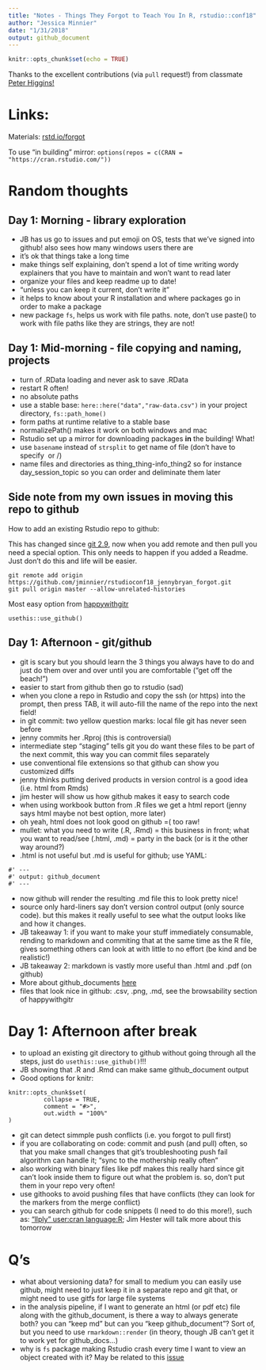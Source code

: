 ```yaml
---
title: "Notes - Things They Forgot to Teach You In R, rstudio::conf18"
author: "Jessica Minnier"
date: "1/31/2018"
output: github_document
---
```


```r
knitr::opts_chunk$set(echo = TRUE)
```

Thanks to the excellent contributions (via `pull` request!) from classmate [Peter Higgins!](https://github.com/higgi13425)

# Links:

Materials: [rstd.io/forgot](https://github.com/jennybc/what-they-forgot)

To use "in building" mirror: `options(repos = c(CRAN = "https://cran.rstudio.com/"))`

# Random thoughts

## Day 1: Morning - library exploration

- JB has us go to issues and put emoji on OS, tests that we've signed into github! also sees how many windows users there are
- it's ok that things take a long time
- make things self explaining, don't spend a lot of time writing wordy explainers that you have to maintain and won't want to read later
- organize your files and keep readme up to date!
- "unless you can keep it current, don't write it"
- it helps to know about your R installation and where packages go in order to make a package
- new package `fs`, helps us work with file paths. note, don't use paste() to work with file paths like they are strings, they are not!

## Day 1: Mid-morning - file copying and naming, projects

- turn of .RData loading and never ask to save .RData
- restart R often!
- no absolute paths
- use a stable base: `here::here("data","raw-data.csv")` in your project directory, `fs::path_home()`
- form paths at runtime relative to a stable base
- normalizePath() makes it work on both windows and mac
- Rstudio set up a mirror for downloading packages **in** the building! What!
- use `basename` instead of `strsplit` to get name of file (don't have to specify \ or /)
- name files and directories as thing_thing-info_thing2 so for instance day_session_topic so you can order and deliminate them later

## Side note from my own issues in moving this repo to github

How to add an existing Rstudio repo to github:

This has changed since [git 2.9](https://stackoverflow.com/questions/37937984/git-refusing-to-merge-unrelated-histories), now when you add remote and then pull you need a special option. This only needs to happen if you added a Readme. Just don't do this and life will be easier.

```
git remote add origin https://github.com/jminnier/rstudioconf18_jennybryan_forgot.git
git pull origin master --allow-unrelated-histories
```

Most easy option from [happywithgitr](http://happygitwithr.com/existing-github-last.html)

```
usethis::use_github()
```


## Day 1: Afternoon - git/github

- git is scary but you should learn the 3 things you always have to do and just do them over and over until you are comfortable ("get off the beach!")
- easier to start from github then go to rstudio (sad)
- when you clone a repo in Rstudio and copy the ssh (or https) into the prompt, then press TAB, it will auto-fill the name of the repo into the next field!
- in git commit: two yellow question marks: local file git has never seen before
- jenny commits her .Rproj (this is controversial)
- intermediate step "staging" tells git you do want these files to be part of the next commit, this way you can commit files separately
- use conventional file extensions so that github can show you customized diffs
- jenny thinks putting derived products in version control is a good idea (i.e. html from Rmds)
- jim hester will show us how github makes it easy to search code
- when using workbook button from .R files we get a html report (jenny says html maybe not best option, more later)
- oh yeah, html does not look good on github =( too raw!
- mullet: what you need to write (.R, .Rmd) = this business in front; what you want to read/see (.html, .md) = party in the back (or is it the other way around?)
- .html is not useful but .md is useful for github; use YAML:
```
#' ---
#' output: github_document
#' ---
```
- now github will render the resulting .md file this to look pretty nice!
- source only hard-liners say don't version control output (only source code). but this makes it really useful to see what the output looks like and how it changes.
- JB takeaway 1: if you want to make your stuff immediately consumable, rending to markdown and commiting that at the same time as the R file, gives something others can look at with little to no effort (be kind and be realistic!)
- JB takeaway 2: markdown is vastly more useful than .html and .pdf (on github)
- More about github_documents [here](http://rmarkdown.rstudio.com/github_document_format.html)
- files that look nice in github: .csv, .png, .md, see the browsability section of happywithgitr

# Day 1: Afternoon after break

- to upload an existing git directory to github without going through all the steps, just do `usethis::use_github()`!!!
- JB showing that .R and .Rmd can make same github_document output
- Good options for knitr:
```
knitr::opts_chunk$set(
          collapse = TRUE,
          comment = "#>",
          out.width = "100%"
)
```
- git can detect simmple push conflicts (i.e. you forgot to pull first)
- if you are collaborating on code: commit and push (and pull) often, so that you make small changes that git's troubleshooting push fail algorithm can handle it; "sync to the mothership really often"
- also working with binary files like pdf makes this really hard since git can't look inside them to figure out what the problem is. so, don't put them in your repo very often!
- use githooks to avoid pushing files that have conflicts (they can look for the markers from the merge conflict)
- you can search github for code snippets (I need to do this more!), such as: ["llply" user:cran language:R](https://github.com/search?l=r&q=%22llply%22+user%3Acran+language%3AR&ref=searchresults&type=Code&utf8=%E2%9C%93); Jim Hester will talk more about this tomorrow

# Q's

- what about versioning data? for small to medium you can easily use github, might need to just keep it in a separate repo and git that, or might need to use gitfs for large file systems
- in the analysis pipeline, if I want to generate an html (or pdf etc) file along with the github_document, is there a way to always generate both? you can "keep md" but can you "keep github_document"? Sort of, but you need to use `rmarkdown::render` (in theory, though JB can't get it to work yet for github_docs...)
- why is `fs` package making Rstudio crash every time I want to view an object created with it? May be related to this [issue](https://github.com/r-lib/fs/issues/58)

